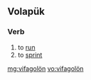 ==Volapük==

===Verb===
{{infl|vo|verb}}

# to [[run]]
# to [[sprint]]

[[mg:vifagolön]]
[[vo:vifagolön]]